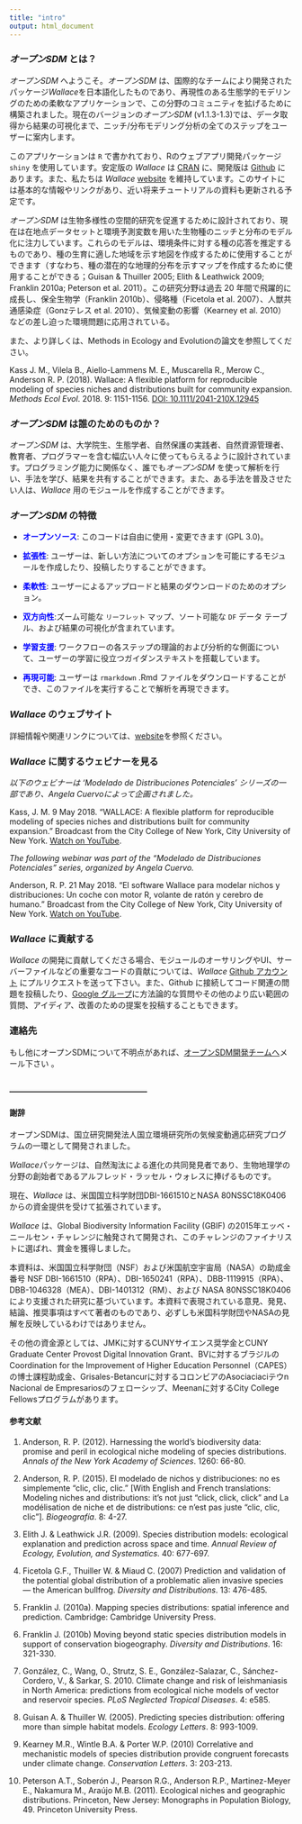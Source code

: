 ---
title: "intro"
output: html_document
---

### ***オープンSDM* とは？**

*オープンSDM* へようこそ。*オープンSDM* は、国際的なチームにより開発されたパッケージ*Wallace*を日本語化したものであり、再現性のある生態学的モデリングのための柔軟なアプリケーションで、この分野のコミュニティを拡げるために構築されました。現在のバージョンの*オープンSDM* (v1.1.3-1.3)では、データ取得から結果の可視化まで、ニッチ/分布モデリング分析の全てのステップをユーザーに案内します。

このアプリケーションは `R` で書かれており、Rのウェブアプリ開発パッケージ `shiny` を使用しています。安定版の *Wallace* は <a href='https://CRAN.R-project.org/package=wallace' target='_blank'>CRAN</a> に、開発版は <a href='https://github.com/wallaceEcoMod/wallace' target='_blank'>Github</a> にあります。また、私たちは *Wallace* <a href='https://wallaceecomod.github.io/' target='_blank'>website</a> を維持しています。このサイトには基本的な情報やリンクがあり、近い将来チュートリアルの資料も更新される予定です。

*オープンSDM* は生物多様性の空間的研究を促進するために設計されており、現在は在地点データセットと環境予測変数を用いた生物種のニッチと分布のモデル化に注力しています。これらのモデルは、環境条件に対する種の応答を推定するものであり、種の生育に適した地域を示す地図を作成するために使用することができます（すなわち、種の潜在的な地理的分布を示すマップを作成するために使用することができる；Guisan & Thuiller 2005; Elith & Leathwick 2009; Franklin 2010a; Peterson et al. 2011）。この研究分野は過去 20 年間で飛躍的に成長し、保全生物学（Franklin 2010b）、侵略種（Ficetola et al. 2007）、人獣共通感染症（Gonzテレス et al. 2010）、気候変動の影響（Kearney et al. 2010）などの差し迫った環境問題に応用されている。

また、より詳しくは、Methods in Ecology and Evolutionの論文を参照してください。

Kass J. M., Vilela B., Aiello-Lammens M. E., Muscarella R., Merow C., Anderson R. P. (2018). Wallace: A flexible platform for reproducible modeling of species niches and distributions built for community expansion. *Methods Ecol Evol*. 2018. 9: 1151-1156. <a href="https://doi.org/10.1111/2041-210X.12945" target="_blank">DOI: 10.1111/2041-210X.12945</a>

### ***オープンSDM* は誰のためのものか？**

*オープンSDM* は、大学院生、生態学者、自然保護の実践者、自然資源管理者、教育者、プログラマーを含む幅広い人々に使ってもらえるように設計されています。プログラミング能力に関係なく、誰でも*オープンSDM* を使って解析を行い、手法を学び、結果を共有することができます。また、ある手法を普及させたい人は、*Wallace* 用のモジュールを作成することができます。

### ***オープンSDM* の特徴**

* **<span style='color:blue'>オープンソース</span>**: このコードは自由に使用・変更できます (GPL 3.0)。

* **<span style='color:blue'>拡張性</span>**:  ユーザーは、新しい方法についてのオプションを可能にするモジュールを作成したり、投稿したりすることができます。

* **<span style='color:blue'>柔軟性</span>**: ユーザーによるアップロードと結果のダウンロードのためのオプション。

* **<span style='color:blue'>双方向性</span>**:ズーム可能な `リーフレット` マップ、ソート可能な `DF` データ テーブル、および結果の可視化が含まれています。

* **<span style='color:blue'>学習支援</span>**:  ワークフローの各ステップの理論的および分析的な側面について、ユーザーの学習に役立つガイダンステキストを搭載しています。

* **<span style="color:blue">再現可能</span>**: ユーザーは `rmarkdown` .Rmd ファイルをダウンロードすることができ、このファイルを実行することで解析を再現できます。

### ***Wallace* のウェブサイト**

詳細情報や関連リンクについては、<a href='https://wallaceecomod.github.io/' target='_blank'>website</a>を参照ください。

### ***Wallace* に関するウェビナーを見る**

*以下のウェビナーは 'Modelado de Distribuciones Potenciales' シリーズの一部であり、Angela Cuervoによって企画されました。*

Kass, J. M. 9 May 2018. "WALLACE: A flexible platform for reproducible modeling of species niches and distributions built for community expansion." Broadcast from the City College of New York, City University of New York. <a href="https://www.youtube.com/watch?v=00CSd9vx2CE&feature=youtu.be" target="_blank">Watch on YouTube</a>.

*The following webinar was part of the "Modelado de Distribuciones Potenciales" series, organized by Angela Cuervo.*

Anderson, R. P. 21 May 2018. "El software Wallace para modelar nichos y distribuciones: Un coche con motor R, volante de ratón y cerebro de humano." Broadcast from the City College of New York, City University of New York. <a href="https://www.youtube.com/watch?v=0652g9PDKp4" target="_blank">Watch on YouTube</a>. 

### ***Wallace* に貢献する**

*Wallace* の開発に貢献してくださる場合、モジュールのオーサリングやUI、サーバーファイルなどの重要なコードの貢献については、*Wallace* <a href='https://github.com/wallaceEcoMod/wallace' target='_blank'>Github アカウント</a> にプルリクエストを送って下さい。また、Github に接続してコード関連の問題を投稿したり、<a href='https://groups.google.com/forum/#!forum/wallaceecomod' target='_blank'>Google グループ</a>に方法論的な質問やその他のより広い範囲の質問、アイディア、改善のための提案を投稿することもできます。

### **連絡先**

もし他にオープンSDMについて不明点があれば、<a href='mailto:opensdm@nies.go.jp'>オープンSDM開発チームへ</a>メール下さい 。

<br>
**-----------------------------------------------------**
<br>

#### **謝辞**

オープンSDMは、国立研究開発法人国立環境研究所の気候変動適応研究プログラムの一環として開発されました。

*Wallace*パッケージは、自然淘汰による進化の共同発見者であり、生物地理学の分野の創始者であるアルフレッド・ラッセル・ウォレスに捧げるものです。

現在、*Wallace* は、米国国立科学財団DBI-1661510とNASA 80NSSC18K0406からの資金提供を受けて拡張されています。

*Wallace* は、Global Biodiversity Information Facility (GBIF) の2015年エッベ・ニールセン・チャレンジに触発されて開発され、このチャレンジのファイナリストに選ばれ、賞金を獲得しました。

本資料は、米国国立科学財団（NSF）および米国航空宇宙局（NASA）の助成金番号 NSF DBI-1661510（RPA）、DBI-1650241（RPA）、DBB-1119915（RPA）、DBB-1046328（MEA）、DBI-1401312（RM）、および NASA 80NSSC18K0406 により支援された研究に基づいています。本資料で表現されている意見、発見、結論、推奨事項はすべて著者のものであり、必ずしも米国科学財団やNASAの見解を反映しているわけではありません。

その他の資金源としては、JMKに対するCUNYサイエンス奨学金とCUNY Graduate Center Provost Digital Innovation Grant、BVに対するブラジルのCoordination for the Improvement of Higher Education Personnel（CAPES）の博士課程助成金、Grisales-Betancurに対するコロンビアのAsociaciaciテウn Nacional de Empresariosのフェローシップ、Meenanに対するCity College Fellowsプログラムがあります。


#### **参考文献**

1. Anderson, R. P. (2012). Harnessing the world's biodiversity data: promise and peril in ecological niche modeling of species distributions. *Annals of the New York Academy of Sciences*. 1260: 66-80.

2. Anderson, R. P. (2015). El modelado de nichos y distribuciones: no es simplemente "clic, clic, clic." [With English and French translations: Modeling niches and distributions: it's not just "click, click, click" and La modélisation de niche et de distributions: ce n'est pas juste "clic, clic, clic"]. *Biogeografía*. 8: 4-27.

3. Elith J. & Leathwick J.R. (2009). Species distribution models: ecological explanation and prediction across space and time. *Annual Review of Ecology, Evolution, and Systematics*. 40: 677-697.

4. Ficetola G.F., Thuiller W. & Miaud C. (2007) Prediction and validation of the potential global distribution of a problematic alien invasive species &horbar; the American bullfrog. *Diversity and Distributions*. 13: 476-485.

5. Franklin J. (2010a). Mapping species distributions: spatial inference and prediction. Cambridge: Cambridge University Press.

6. Franklin J. (2010b) Moving beyond static species distribution models in support of conservation biogeography. *Diversity and Distributions*. 16: 321-330.

7. González, C., Wang, O., Strutz, S. E., González-Salazar, C., Sánchez-Cordero, V., & Sarkar, S. 2010. Climate change and risk of leishmaniasis in North America: predictions from ecological niche models of vector and reservoir species. *PLoS Neglected Tropical Diseases*. 4: e585.

8. Guisan A. & Thuiller W. (2005). Predicting species distribution: offering more than simple habitat models. *Ecology Letters*. 8: 993-1009.

9. Kearney M.R., Wintle B.A. & Porter W.P. (2010) Correlative and mechanistic models of species distribution provide congruent forecasts under climate change. *Conservation Letters*. 3: 203-213.

10. Peterson A.T., Soberón J., Pearson R.G., Anderson R.P., Martinez-Meyer E., Nakamura M., Araújo M.B. (2011). Ecological niches and geographic distributions. Princeton, New Jersey: Monographs in Population Biology, 49. Princeton University Press.
